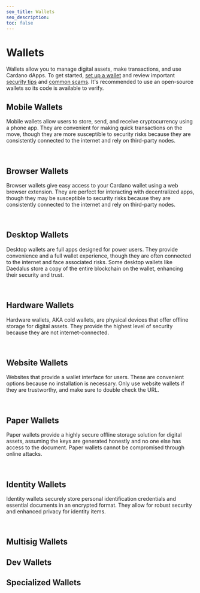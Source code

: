 ```yaml
---
seo_title: Wallets
seo_description:
toc: false
---
```



# Wallets

Wallets allow you to manage digital assets, make transactions, and use Cardano dApps. To get started, [set up a wallet](../intro_to_cardano/set_up_a_wallet) and review important [security tips](https://www.reddit.com/r/cardano/wiki/wallets/seedphrase/) and [common scams](https://cardano.org/common-scams/). It's recommended to use an open-source wallets so its code is available to verify.

## Mobile Wallets

Mobile wallets allow users to store, send, and receive cryptocurrency using a phone app. They are convenient for making quick transactions on the move, though they are more susceptible to security risks because they are consistently connected to the internet and rely on third-party nodes.

<br />
<WalletsTable wallets={wallets} filterBy="mobile" />

## Browser Wallets

Browser wallets give easy access to your Cardano wallet using a web browser extension. They are perfect for interacting with decentralized apps, though they may be susceptible to security risks because they are consistently connected to the internet and rely on third-party nodes.

<br />
<WalletsTable wallets={wallets} filterBy="browser" />

## Desktop Wallets

Desktop wallets are full apps designed for power users. They provide convenience and a full wallet experience, though they are often connected to the internet and face associated risks. Some desktop wallets like Daedalus store a copy of the entire blockchain on the wallet, enhancing their security and trust.

<br />
<WalletsTable wallets={wallets} filterBy="desktop" />

## Hardware Wallets

Hardware wallets, AKA cold wallets, are physical devices that offer offline storage for digital assets. They provide the highest level of security because they are not internet-connected.

<br />
<WalletsTable wallets={wallets} filterBy="hardware" />

## Website Wallets

Websites that provide a wallet interface for users. These are convenient options because no installation is necessary. Only use website wallets if they are trustworthy, and make sure to double check the URL.

<br />
<WalletsTable wallets={wallets} filterBy="website" />

## Paper Wallets

Paper wallets provide a highly secure offline storage solution for digital assets, assuming the keys are generated honestly and no one else has access to the document. Paper wallets cannot be compromised through online attacks.

<br />
<WalletsTable wallets={wallets} filterBy="paper" />

## Identity Wallets

Identity wallets securely store personal identification credentials and essential documents in an encrypted format. They allow for robust security and enhanced privacy for identity items.

<br />
<WalletsTable wallets={wallets} filterBy="identity" />

## Multisig Wallets

<WalletsTable wallets={wallets} filterBy="multisig" />

## Dev Wallets

<WalletsTable wallets={wallets} filterBy="dev" />

## Specialized Wallets

<WalletsTable wallets={wallets} filterBy="specialized" />
